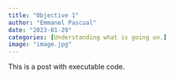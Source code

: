 ```yaml
---
title: "Objective 1"
author: "Emmanel Pascual"
date: "2023-01-29"
categories: [Understanding what is going on.]
image: "image.jpg"
---
```


This is a post with executable code.

``` 1+1
```
